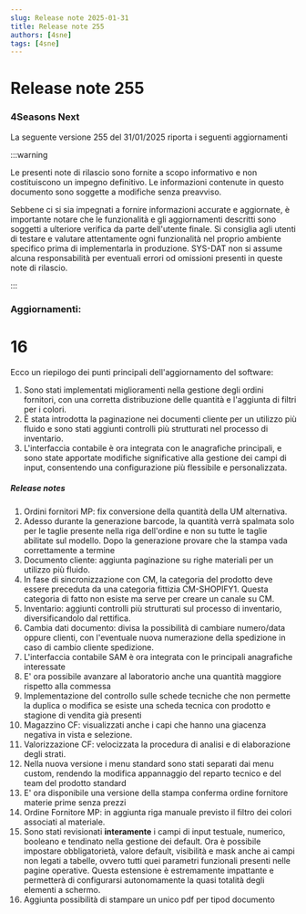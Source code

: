 ```yaml
---
slug: Release note 2025-01-31
title: Release note 255
authors: [4sne]
tags: [4sne]
---
```


# Release note 255

### 4Seasons Next

La seguente versione 255 del 31/01/2025 riporta i seguenti aggiornamenti

:::warning

Le presenti note di rilascio sono fornite a scopo informativo e non costituiscono un impegno definitivo. Le informazioni contenute in questo documento sono soggette a modifiche senza preavviso.

Sebbene ci si sia impegnati a fornire informazioni accurate e aggiornate, è importante notare che le funzionalità e gli aggiornamenti descritti sono soggetti a ulteriore verifica da parte dell'utente finale.  Si consiglia agli utenti di testare e valutare attentamente ogni funzionalità nel proprio ambiente specifico prima di implementarla in produzione.
SYS-DAT non si assume alcuna responsabilità per eventuali errori od omissioni presenti in queste note di rilascio.

:::


<!-- truncate -->

### Aggiornamenti:        

#  16

Ecco un riepilogo dei punti principali dell'aggiornamento del software:

1. Sono stati implementati miglioramenti nella gestione degli ordini fornitori, con una corretta distribuzione delle quantità e l'aggiunta di filtri per i colori. 
2. È stata introdotta la paginazione nei documenti cliente per un utilizzo più fluido e sono stati aggiunti controlli più strutturati nel processo di inventario.
3. L'interfaccia contabile è ora integrata con le anagrafiche principali, e sono state apportate modifiche significative alla gestione dei campi di input, consentendo una configurazione più flessibile e personalizzata.


##### Release notes

1. Ordini fornitori MP: fix conversione della quantità della UM alternativa.
2. Adesso durante la generazione barcode, la quantità verrà spalmata solo per le taglie presente nella riga dell'ordine e non su tutte le taglie abilitate sul modello. Dopo la generazione provare che la stampa vada correttamente a termine
3. Documento cliente: aggiunta paginazione su righe materiali per un utilizzo più fluido.
4. In fase di sincronizzazione con CM, la categoria del prodotto deve essere preceduta da una categoria fittizia CM-SHOPIFY1. Questa categoria di fatto non esiste ma serve per creare un canale su CM.
5.  Inventario: aggiunti controlli più strutturati sul processo di inventario, diversificandolo dal rettifica.
6. Cambia dati documento: divisa la possibilità di cambiare numero/data oppure clienti, con l'eventuale nuova numerazione della spedizione in caso di cambio cliente spedizione.
7. L'interfaccia contabile SAM è ora integrata con le principali anagrafiche interessate
8.  E' ora possibile avanzare al laboratorio anche una quantità maggiore rispetto alla commessa
9.  Implementazione del controllo sulle schede tecniche che non permette la duplica o modifica se esiste una scheda tecnica con prodotto e stagione di vendita già presenti
10.   Magazzino CF: visualizzati anche i capi che hanno una giacenza negativa in&nbsp;vista e selezione.
11.   Valorizzazione CF: velocizzata la procedura di analisi e di elaborazione degli strati.
12.    Nella nuova versione i menu standard sono stati separati dai menu custom, rendendo la modifica appannaggio del reparto tecnico e del team del prodotto standard
13. E' ora disponibile una versione della stampa conferma ordine fornitore materie prime senza prezzi
14. Ordine Fornitore MP: in aggiunta riga manuale previsto il filtro dei colori associati al materiale.
15.  Sono stati revisionati **interamente** i campi di input testuale, numerico, booleano e tendinato nella gestione dei default. Ora è possibile impostare obbligatorietà, valore default, visibilità e mask anche ai campi non legati a tabelle, ovvero tutti quei parametri funzionali presenti nelle pagine operative. Questa estensione è estremamente impattante e permetterà di configurarsi autonomamente la quasi totalità degli elementi a schermo.
16.   Aggiunta possibilità di stampare un unico pdf per tipod documento 
